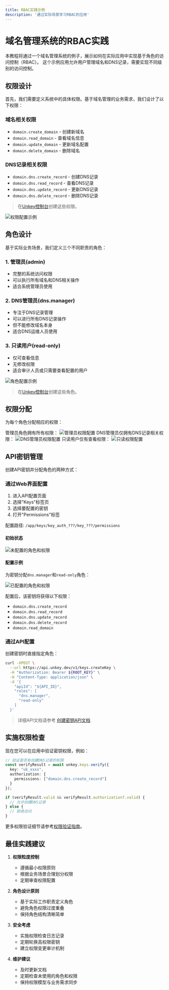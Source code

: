 ```yaml
---
title: RBAC实践示例
description: '通过实际场景学习RBAC的应用'
---
```


# 域名管理系统的RBAC实践

本教程将通过一个域名管理系统的例子，展示如何在实际应用中实现基于角色的访问控制（RBAC）。
这个示例应用允许用户管理域名和DNS记录，需要实现不同级别的访问控制。

<Steps>

<Step titleSize="h2" title="第一步：创建权限">

## 权限设计

首先，我们需要定义系统中的具体权限。基于域名管理的业务需求，我们设计了以下权限：

### 域名相关权限
- `domain.create_domain` - 创建新域名
- `domain.read_domain` - 查看域名信息
- `domain.update_domain` - 更新域名配置
- `domain.delete_domain` - 删除域名

### DNS记录相关权限
- `domain.dns.create_record` - 创建DNS记录
- `domain.dns.read_record` - 查看DNS记录
- `domain.dns.update_record` - 更新DNS记录
- `domain.dns.delete_record` - 删除DNS记录

> 在[Unkey控制台](https://app.unkey.com/authorization/permissions)创建这些权限。

<Frame>
  <img src="/apis/features/authorization/domains-permissions.png" alt="权限配置示例"/>
</Frame>

</Step>

<Step titleSize="h2" title="第二步：定义角色">

## 角色设计

基于实际业务场景，我们定义三个不同职责的角色：

### 1. 管理员(admin)
- 完整的系统访问权限
- 可以执行所有域名和DNS相关操作
- 适合系统管理员使用

### 2. DNS管理员(dns.manager)
- 专注于DNS记录管理
- 可以进行所有DNS记录操作
- 但不能修改域名本身
- 适合DNS运维人员使用

### 3. 只读用户(read-only)
- 仅可查看信息
- 无修改权限
- 适合审计人员或只需要查看配置的用户

<Frame>
  <img src="/apis/features/authorization/domains-roles.png" alt="角色配置示例"/>
</Frame>

> 在[Unkey控制台](https://app.unkey.com/authorization/roles)创建这些角色。

</Step>

<Step titleSize="h2" title="第三步：关联角色和权限">

## 权限分配

为每个角色分配相应的权限：

<Tabs>
<Tab title="管理员权限">
管理员角色拥有所有权限：
<Frame>
  <img src="/apis/features/authorization/domains-roles-admin.png" alt="管理员权限配置"/>
</Frame>
</Tab>

<Tab title="DNS管理员权限">
DNS管理员仅拥有DNS记录相关权限：
<Frame>
  <img src="/apis/features/authorization/domains-roles-dns.manager.png" alt="DNS管理员权限配置"/>
</Frame>
</Tab>

<Tab title="只读权限">
只读用户仅有查看权限：
<Frame>
  <img src="/apis/features/authorization/domains-roles-read-only.png" alt="只读权限配置"/>
</Frame>
</Tab>
</Tabs>

</Step>

<Step title="第四步：创建和配置API密钥">

## API密钥管理

创建API密钥并分配角色的两种方式：

<Tabs>
<Tab title="使用控制台">

### 通过Web界面配置

1. 进入API配置页面
2. 选择"Keys"标签页
3. 选择要配置的密钥
4. 打开"Permissions"标签

配置路径: `/app/keys/key_auth_???/key_???/permissions`

#### 初始状态
<Frame>
  <img src="/apis/features/authorization/connections.png" alt="未配置的角色和权限"/>
</Frame>

#### 配置示例
为密钥分配`dns.manager`和`read-only`角色：
<Frame>
  <img src="/apis/features/authorization/connections-connected.png" alt="已配置的角色和权限"/>
</Frame>

配置后，该密钥将获得以下权限：
- `domain.dns.create_record`
- `domain.dns.read_record`
- `domain.dns.update_record`
- `domain.dns.delete_record`
- `domain.read_domain`

</Tab>

<Tab title="使用API">

### 通过API配置

创建密钥时直接指定角色：

```bash
curl -XPOST \
  --url https://api.unkey.dev/v1/keys.createKey \
  -H "Authorization: Bearer ${ROOT_KEY}" \
  -H "Content-Type: application/json" \
  -d '{
    "apiId": "${API_ID}",
    "roles": [
      "dns.manager",
      "read-only"
    ]
  }'
```

> 详细API文档请参考 [创建密钥API文档](/api-reference/keys/create)

</Tab>
</Tabs>

</Step>

<Step title="第五步：权限验证">

## 实施权限检查

现在您可以在应用中验证密钥权限，例如：

```typescript
// 验证是否有创建DNS记录的权限
const verifyResult = await unkey.keys.verify({
  key: "uk_xxxx",
  authorization: {
    permissions: ["domain.dns.create_record"]
  }
});

if (verifyResult.valid && verifyResult.authorization?.valid) {
  // 允许创建DNS记录
} else {
  // 拒绝访问
}
```

更多权限验证细节请参考[权限验证指南](/apis/features/authorization/verifying)。

</Step>

</Steps>

## 最佳实践建议

1. **权限粒度控制**
   - 遵循最小权限原则
   - 根据业务场景合理划分权限
   - 定期审查权限配置

2. **角色设计原则**
   - 基于实际工作职责定义角色
   - 避免角色权限过度重叠
   - 保持角色结构清晰简单

3. **安全考虑**
   - 实施权限检查日志记录
   - 定期轮换高权限密钥
   - 建立权限变更审计机制

4. **维护建议**
   - 及时更新文档
   - 定期检查未使用的角色和权限
   - 保持权限模型与业务需求同步
